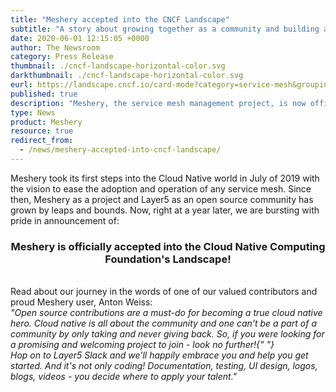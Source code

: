 ```yaml
---
title: "Meshery accepted into the CNCF Landscape"
subtitle: "A story about growing together as a community and building a project that matters"
date: 2020-06-01 12:15:05 +0000
author: The Newsroom
category: Press Release
thumbnail: ./cncf-landscape-horizontal-color.svg
darkthumbnail: ./cncf-landscape-horizontal-color.svg
eurl: https://landscape.cncf.io/card-mode?category=service-mesh&grouping=category&selected=meshery
published: true
description: "Meshery, the service mesh management project, is now officially part of the Cloud Native Computing Foundation's Landscape. Explore our community's journey and growth in contributing to the cloud-native ecosystem."
type: News
product: Meshery
resource: true
redirect_from:
  - /news/meshery-accepted-into-cncf-landscape/
---
```



<NewsWrapper>

Meshery took its first steps into the Cloud Native world in July of 2019 with the vision to ease the adoption and operation of any service mesh. Since then, Meshery as a project and Layer5 as an open source community has grown by leaps and bounds. Now, right at a year later, we are bursting with pride in announcement of:

<h3 align="center">
  Meshery is officially accepted into the Cloud Native Computing Foundation's Landscape!
</h3>

<br />
Read about our journey in the words of one of our valued contributors and proud Meshery user, Anton
Weiss: <br />
<i>
  "Open source contributions are a must-do for becoming a true cloud native hero. Cloud native is
  all about the community and one can't be a part of a community by only taking and never giving
  back. So, if you were looking for a promising and welcoming project to join - look no further!{" "}
  <br /> Hop on to Layer5 Slack and we'll happily embrace you and help you get started. And it's not
  only coding! Documentation, testing, UI design, logos, blogs, videos - you decide where to apply
  your talent."
</i>
<br />

</NewsWrapper>
